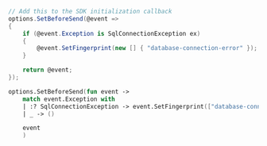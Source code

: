 ```csharp
// Add this to the SDK initialization callback
options.SetBeforeSend(@event =>
{
    if (@event.Exception is SqlConnectionException ex)
    {
        @event.SetFingerprint(new [] { "database-connection-error" });
    }

    return @event;
});
```

```fsharp
options.SetBeforeSend(fun event ->
    match event.Exception with
    | :? SqlConnectionException -> event.SetFingerprint(["database-connection-error"])
    | _ -> ()

    event
    )
```
